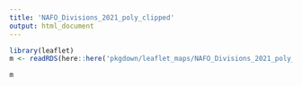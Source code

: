 ```yaml
--- 
title: 'NAFO_Divisions_2021_poly_clipped' 
output: html_document 
--- 
```


```r
library(leaflet) 
m <- readRDS(here::here('pkgdown/leaflet_maps/NAFO_Divisions_2021_poly_clipped_leaflet.rds')) 
``` 

```r
m 
```